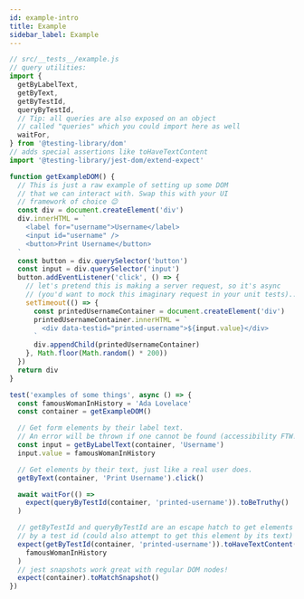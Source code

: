 ```yaml
---
id: example-intro
title: Example
sidebar_label: Example
---
```


```javascript
// src/__tests__/example.js
// query utilities:
import {
  getByLabelText,
  getByText,
  getByTestId,
  queryByTestId,
  // Tip: all queries are also exposed on an object
  // called "queries" which you could import here as well
  waitFor,
} from '@testing-library/dom'
// adds special assertions like toHaveTextContent
import '@testing-library/jest-dom/extend-expect'

function getExampleDOM() {
  // This is just a raw example of setting up some DOM
  // that we can interact with. Swap this with your UI
  // framework of choice 😉
  const div = document.createElement('div')
  div.innerHTML = `
    <label for="username">Username</label>
    <input id="username" />
    <button>Print Username</button>
  `
  const button = div.querySelector('button')
  const input = div.querySelector('input')
  button.addEventListener('click', () => {
    // let's pretend this is making a server request, so it's async
    // (you'd want to mock this imaginary request in your unit tests)...
    setTimeout(() => {
      const printedUsernameContainer = document.createElement('div')
      printedUsernameContainer.innerHTML = `
        <div data-testid="printed-username">${input.value}</div>
      `
      div.appendChild(printedUsernameContainer)
    }, Math.floor(Math.random() * 200))
  })
  return div
}

test('examples of some things', async () => {
  const famousWomanInHistory = 'Ada Lovelace'
  const container = getExampleDOM()

  // Get form elements by their label text.
  // An error will be thrown if one cannot be found (accessibility FTW!)
  const input = getByLabelText(container, 'Username')
  input.value = famousWomanInHistory

  // Get elements by their text, just like a real user does.
  getByText(container, 'Print Username').click()

  await waitFor(() =>
    expect(queryByTestId(container, 'printed-username')).toBeTruthy()
  )

  // getByTestId and queryByTestId are an escape hatch to get elements
  // by a test id (could also attempt to get this element by its text)
  expect(getByTestId(container, 'printed-username')).toHaveTextContent(
    famousWomanInHistory
  )
  // jest snapshots work great with regular DOM nodes!
  expect(container).toMatchSnapshot()
})
```
